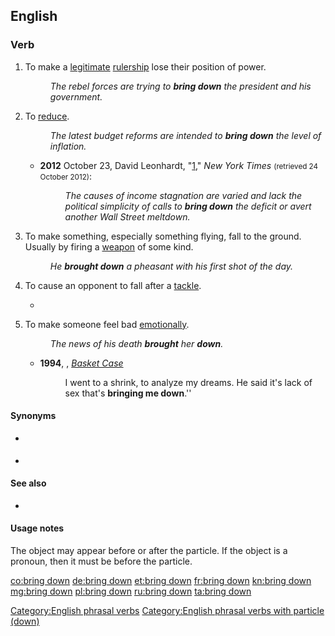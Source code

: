 {{also|bringdown}}
==English==

===Verb===
{{en-verb|brings down|bringing down|brought down}}

# {{lb|en|transitive}} To make a [[legitimate]] [[rulership]] lose their position of power.
#: ''The rebel forces are trying to '''bring down''' the president and his government.''
# {{lb|en|transitive}} To [[reduce]].
#: ''The latest budget reforms are intended to '''bring down''' the level of inflation.''
#* '''2012''' October 23, David Leonhardt, "[http://www.nytimes.com/2012/10/24/us/politics/race-for-president-leaves-income-slump-in-shadows.html?_r=1&hp]," ''New York Times'' <small>(retrieved 24 October 2012)</small>:
#*: ''The causes of income stagnation are varied and lack the political simplicity of calls to '''bring down''' the deficit or avert another Wall Street meltdown.''
# {{lb|en|transitive}} To make something, especially something flying, fall to the ground. Usually by firing a [[weapon]] of some kind.
#: ''He '''brought down''' a pheasant with his first shot of the day.''
# {{lb|en|sports}} To cause an opponent to fall after a [[tackle]].
#* {{quote-journal
|date=December 28, 2010
|author=Kevin Darlin
|title=West Brom 1 - 3 Blackburn
|work=BBC
|url=http://news.bbc.co.uk/sport1/hi/football/eng_prem/9308862.stm
|page=
|passage=Kalinic later saw red for a rash tackle on Paul Scharner before Gabriel Tamas was dismissed for '''bringing down''' Diouf.}}
# {{lb|en|transitive}} To make someone feel bad [[emotionally]].
#: ''The news of his death '''brought''' her '''down'''.''
#* '''1994''', {{w|Green Day}}, ''[[w:Basket Case (song)|Basket Case]]''
#*: I went to a shrink, to analyze my dreams. He said it's lack of sex that's '''bringing me down'''.''

====Synonyms====
* {{sense|to make something fall to the ground}} {{l|en|shoot down}}
* {{sense|in sports: to cause an opponent to fall after a tackle}} {{l|en|harsh one's mellow}}

====See also====
* {{l|en|bring down the house}}

====Usage notes====
The object may appear before or after the particle. If the object is a pronoun, then it must be before the particle.

[[Category:English phrasal verbs]]
[[Category:English phrasal verbs with particle (down)]]

[[co:bring down]]
[[de:bring down]]
[[et:bring down]]
[[fr:bring down]]
[[kn:bring down]]
[[mg:bring down]]
[[pl:bring down]]
[[ru:bring down]]
[[ta:bring down]]